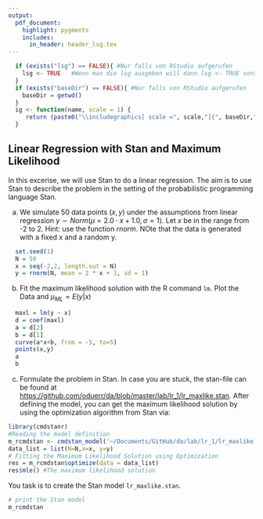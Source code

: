 ```yaml
---
output:
  pdf_document:
    highlight: pygments
    includes:
      in_header: header_lsg.tex
---
```


```r
  if (exists("lsg") == FALSE){ #Nur falls von RStudio aufgerufen
    lsg <- TRUE   #Wenn man die lsg ausgeben will dann lsg <- TRUE sonst 
  }
  if (exists("baseDir") == FALSE){ #Nur falls von RStudio aufgerufen
    baseDir = getwd()
  }
  ig <- function(name, scale = 1) {
     return (paste0("\\includegraphics[ scale =", scale,"]{", baseDir,"/", name, "}"))
  }
```

## Linear Regression with Stan and Maximum Likelihood

In this excerise, we will use Stan to do a linear regression. The aim is to use Stan to describe the problem in the setting of the probabilistic programming language Stan. 

a) We simulate 50 data points $(x,y)$ under the assumptions from linear regression $y \sim Norm(\mu=2.0 \cdot x + 1.0, \sigma=1)$. Let $x$ be in the range from -2 to 2. Hint: use the function $rnorm$. NOte that the data is generated with a fixed x and a random y.

```r
  set.seed(1)
  N = 50
  x = seq(-2,2, length.out = N)
  y = rnorm(N, mean = 2 * x + 1, sd = 1)
```

b)  Fit the maximum likelihood solution with the R command `lm`. Plot the Data and $\mu_{ML} = E(y|x)$

```r
  maxl = lm(y ~ x)
  d = coef(maxl)
  a = d[2]
  b = d[1]
  curve(a*x+b, from = -5, to=5)
  points(x,y)
  a
  b
```

c) Formulate the problem in Stan. In case you are stuck, the stan-file can be found at <https://github.com/oduerr/da/blob/master/lab/lr_1/lr_maxlike.stan>. After defining the model, you can get the maximum likelihood solution by using the optimization algorithm from Stan via:

```r
library(cmdstanr)
#Reading the model definition 
m_rcmdstan <- cmdstan_model('~/Documents/GitHub/da/lab/lr_1/lr_maxlike.stan')
data_list = list(N=N,x=x, y=y)
# Fitting the Maximum Likelihood Solution using Optimization
res = m_rcmdstan$optimize(data = data_list)
res$mle() #The maximum likelihood solution
```

You task is to create the Stan model `lr_maxlike.stan`.
```r
# print the Stan model
m_rcmdstan
```


